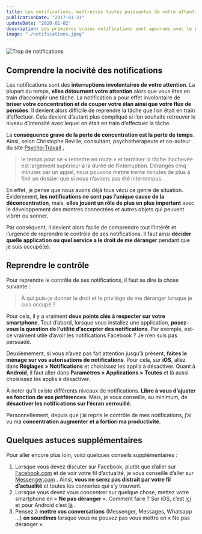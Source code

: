 ```yaml
---
title: Les notifications, maîtresses toutes puissantes de votre attention
publicationDate: "2017-01-31"
updateDate: "2020-01-02"
description: Les premières vraies notifications sont apparues avec le premier iPhone. Originellement, elles servaient à nous avertir, mais maintenant, elles ont pris en otage notre attention et notre concentration. Il est alors temps de reprendre le pouvoir !
image: "./notifications.jpeg"
---
```


![Trop de notifications](../public/images/notifications.jpeg)

## Comprendre la nocivité des notifications

Les notifications sont des **interruptions involontaires de votre attention**. La plupart du temps, **elles détournent votre attention** alors que vous êtes en train d’accomplir une tâche. La notification a pour effet involontaire de **briser votre concentration et de couper votre élan ainsi que votre flux de pensées**. Il devient alors difficile de reprendre la tâche que l’on était en train d’effectuer. Cela devient d’autant plus compliqué si l’on souhaite retrouver le niveau d’intensité avec lequel on était en train d’effectuer la tâche.

La **conséquence grave de la perte de concentration est la perte de temps**. Ainsi, selon Christophe Réville, consultant, psychothérapeute et co-auteur du site [Psycho-Travail](http://www.psycho-travail.com/nos-coaches.html) ,

> le temps pour se « remettre en route » et terminer la tâche inachevée est largement supérieur à la durée de l’interruption. Dérangés cinq minutes par un appel, nous pouvons mettre trente minutes de plus à finir un dossier que si nous n’avions pas été interrompus.

En effet, je pense que nous avons déjà tous vécu ce genre de situation. Évidemment, **les notifications ne sont pas l’unique cause de la déconcentration**, mais, **elles jouent un rôle de plus en plus important** avec le développement des montres connectées et autres objets qui peuvent vibrer ou sonner.

Par conséquent, il devient alors facile de comprendre tout l’intérêt et l’urgence de reprendre le contrôle de ses notifications. Il faut ainsi **décider quelle application ou quel service a le droit de me déranger** pendant que je suis occupé(e).

## Reprendre le contrôle

Pour reprendre le contrôle de ses notifications, il faut se dire la chose suivante :

> À qui puis-je donner le droit et le privilège de me déranger lorsque je suis occupé ?

Pour cela, il y a vraiment **deux points clés à respecter sur votre smartphone**. Tout d’abord, lorsque vous installez une application, **posez-vous la question de l’utilité d’accepter des notifications**. Par exemple, est-ce vraiment utile d’avoir les notifications Facebook ? Je n’en suis pas persuadé.

Deuxièmement, si vous n’avez pas fait attention jusqu’à présent, **faites le ménage sur vos autorisations de notifications**. Pour cela, sur **iOS**, allez dans **Réglages > Notifications** et choisissez les applis à désactiver. Quant à **Android**, il faut aller dans **Paramètres > Applications > Toutes** et là aussi choisissez les applis à désactiver.

À noter qu’il existe différents niveaux de notifications. **Libre à vous d’ajuster en fonction de vos préférences**. Mais, je vous conseille, au minimum, de **désactiver les notifications sur l’écran verrouillé**.

Personnellement, depuis que j’ai repris le contrôle de mes notifications, j’ai vu ma **concentration augmenter et a fortiori ma productivité**.

## Quelques astuces supplémentaires

Pour aller encore plus loin, voici quelques conseils supplémentaires :

1. Lorsque vous devez discuter sur Facebook, plutôt que d’aller sur [Facebook.com](https://facebook.com/) et de voir votre fil d’actualité, je vous conseille d’aller sur [Messenger.com](https://messenger.com/) . Ainsi, **vous ne serez pas distrait par votre fil d’actualité** et toutes les conneries qui s’y trouvent.
2. Lorsque vous devez vous concentrer sur quelque chose, mettez votre smartphone en « **Ne pas déranger** ». Comment faire ? Sur iOS, c’est [ici](https://support.apple.com/fr-fr/HT204321) et pour Android c’est [là](https://support.google.com/nexus/answer/6111295?hl=fr) .
3. Pensez à **mettre vos conversations** (Messenger, Messages, Whatsapp …) **en sourdines** lorsque vous ne pouvez pas vous mettre en « Ne pas déranger ».
